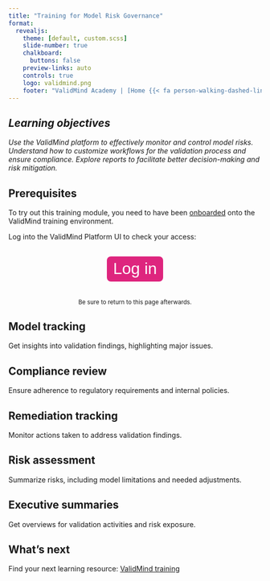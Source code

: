 ```yaml
---
title: "Training for Model Risk Governance"
format: 
  revealjs:
    theme: [default, custom.scss]
    slide-number: true
    chalkboard: 
      buttons: false
    preview-links: auto
    controls: true
    logo: validmind.png
    footer: "ValidMind Academy | [Home {{< fa person-walking-dashed-line-arrow-right >}}](training-overview.html)"
---
```


## _Learning objectives_ {.center}

_Use the ValidMind platform to effectively monitor and control model risks. Understand how to customize workflows for the validation process and ensure compliance. Explore reports to facilitate better decision-making and risk mitigation._

## Prerequisites {.center}

To try out this training module, you need to have been [onboarded](training-overview.html#onboarding) onto the ValidMind training environment.

Log into the ValidMind Platform UI to check your access:

<br><form method="get" action="https://app.prod.validmind.ai/" target="_blank" style="display: flex; justify-content: center;">
   <button type="submit" style="color: white; background-color: #de257e; border-radius: 8px; border: none; font-size: 32px; padding: 6.25px 12.5px; margin-bottom: 20px;">Log in<br></button>
</form>

<div style="text-align: center;">
  <small>Be sure to return to this page afterwards.</small>
</div>

## Model tracking 

Get insights into validation findings, highlighting major issues.

## Compliance review

Ensure adherence to regulatory requirements and internal policies.

## Remediation tracking

Monitor actions taken to address validation findings.

## Risk assessment 

Summarize risks, including model limitations and needed adjustments.

## Executive summaries

Get overviews for validation activities and risk exposure.

## What's next

Find your next learning resource: [ValidMind training](training-overview.html)

